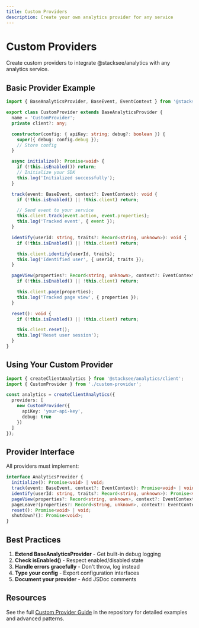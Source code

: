 ```yaml
---
title: Custom Providers
description: Create your own analytics provider for any service
---
```


# Custom Providers

Create custom providers to integrate @stacksee/analytics with any analytics service.

## Basic Provider Example

```typescript
import { BaseAnalyticsProvider, BaseEvent, EventContext } from '@stacksee/analytics';

export class CustomProvider extends BaseAnalyticsProvider {
  name = 'CustomProvider';
  private client?: any;

  constructor(config: { apiKey: string; debug?: boolean }) {
    super({ debug: config.debug });
    // Store config
  }

  async initialize(): Promise<void> {
    if (!this.isEnabled()) return;
    // Initialize your SDK
    this.log('Initialized successfully');
  }

  track(event: BaseEvent, context?: EventContext): void {
    if (!this.isEnabled() || !this.client) return;

    // Send event to your service
    this.client.track(event.action, event.properties);
    this.log('Tracked event', { event });
  }

  identify(userId: string, traits?: Record<string, unknown>): void {
    if (!this.isEnabled() || !this.client) return;

    this.client.identify(userId, traits);
    this.log('Identified user', { userId, traits });
  }

  pageView(properties?: Record<string, unknown>, context?: EventContext): void {
    if (!this.isEnabled() || !this.client) return;

    this.client.page(properties);
    this.log('Tracked page view', { properties });
  }

  reset(): void {
    if (!this.isEnabled() || !this.client) return;

    this.client.reset();
    this.log('Reset user session');
  }
}
```

## Using Your Custom Provider

```typescript
import { createClientAnalytics } from '@stacksee/analytics/client';
import { CustomProvider } from './custom-provider';

const analytics = createClientAnalytics({
  providers: [
    new CustomProvider({
      apiKey: 'your-api-key',
      debug: true
    })
  ]
});
```

## Provider Interface

All providers must implement:

```typescript
interface AnalyticsProvider {
  initialize(): Promise<void> | void;
  track(event: BaseEvent, context?: EventContext): Promise<void> | void;
  identify(userId: string, traits?: Record<string, unknown>): Promise<void> | void;
  pageView(properties?: Record<string, unknown>, context?: EventContext): Promise<void> | void;
  pageLeave?(properties?: Record<string, unknown>, context?: EventContext): Promise<void> | void;
  reset(): Promise<void> | void;
  shutdown?(): Promise<void>;
}
```

## Best Practices

1. **Extend BaseAnalyticsProvider** - Get built-in debug logging
2. **Check isEnabled()** - Respect enabled/disabled state
3. **Handle errors gracefully** - Don't throw, log instead
4. **Type your config** - Export configuration interfaces
5. **Document your provider** - Add JSDoc comments

## Resources

See the full [Custom Provider Guide](../../docs/providers/custom-providers.md) in the repository for detailed examples and advanced patterns.
